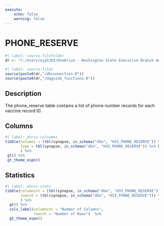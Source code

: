 ```yaml
---
execute:
    echo: false
    warning: false
---
```


# PHONE_RESERVE {.unnumbered}

```r
#| label: source-filefolder
dr <- "C:/Users/ajp5303/OneDrive - Washington State Executive Branch Agencies/source_scripts"
```

```r
#| label: source-files
source(paste0(dr,"/dbconnection.R"))
source(paste0(dr,"/dqguide_functions.R"))
```

## Description

The phone_reserve table contains a list of phone number records for each vaccine record ID.

## Columns

```r
#| label: phrsv-colnames
tibble(Columns = (tbl(synapse, in_schema("dbo", "H33_PHONE_RESERVE")) %>% colnames()),
       Type = tbl(synapse, in_schema("dbo", "H33_PHONE_RESERVE")) %>% head(1) %>% as_tibble() %>% sapply(class)
       ) %>%
 gt() %>%
 gt_theme_espn()
```

## Statistics

```r
#| label: phrsv-stats
tibble(columncnt = (tbl(synapse, in_schema("dbo", "H33_PHONE_RESERVE")) %>% ncol()),
       rowcnt = (tbl(synapse, in_schema("dbo", "H33_PHONE_RESERVE"))) %>% nrow2()
       ) %>%
  gt() %>%
  cols_label(columncnt = "Number of Columns",
             rowcnt = "Number of Rows")  %>%
  gt_theme_espn()
```
